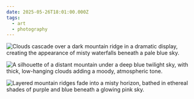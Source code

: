 ```yaml
---
date: 2025-05-26T18:01:00.000Z
tags:
  - art
  - photography
---
```

![Clouds cascade over a dark mountain ridge in a dramatic display, creating the appearance of misty waterfalls beneath a pale blue sky.](/assets/art/20250526-mountain-clouds.jpg "<i>Mountain/Clouds</i>, by Matt Hill")

![A silhouette of a distant mountain under a deep blue twilight sky, with thick, low-hanging clouds adding a moody, atmospheric tone.](/assets/art/20250526-cloudfall-2.jpg "<i>Cloudfall #2</i>, by Matt Hill")

![Layered mountain ridges fade into a misty horizon, bathed in ethereal shades of purple and blue beneath a glowing pink sky.](/assets/art/20250526-mountains.jpg "<i>Mountains</i>, by Matt Hill")